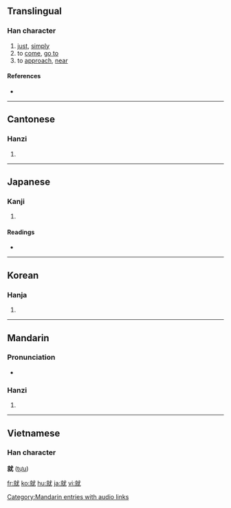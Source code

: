 ==Translingual==
{{Han stroke|[[Image:就-order.gif]]}}

===Han character===
{{Han char|rn=43|rad=尢|as=09|sn=12|four=0391<sub>4</sub>|canj=卜火戈大山 (YFIKU)}}

# [[just]], [[simply]]
# to [[come]], [[go to]]
# to [[approach]], [[near]]

====References====
* {{Han ref|kx=0299.050|dkj=07599|dj=0594.200|hdz=10555.110|uh=5C31|ud=23601|bh=B44E|bd=46158}}

----

==Cantonese==

===Hanzi===
{{yue-hanzi|jyut=|y=jau6}}

# {{defn|Cantonese}}

----

==Japanese==

===Kanji===
{{ja-kanji|grade=6|rs=尢09}}

# {{defn|Japanese}}

====Readings====
* {{ja-readings|on=[[しゅう]] (shū), [[じゅ]] (ju)|kun=[[つく]] (tsuku)}}

----

==Korean==

===Hanja===
{{ko-hanja|hangeul=취|rv=chwi|mr=ch'wi}}

# {{defn|Korean}}

----

==Mandarin==
{{see|jiu}}

===Pronunciation===
*{{audio|zh-jiù.ogg|audio}}

===Hanzi===
{{cmn-hanzi|pin=[[jiù]] ([[jiu4]])|wg=chiu<sup>4</sup>}}

# {{defn|Mandarin}}

[[Category:Mandarin entries with audio links]]

----

==Vietnamese==
===Han character===
'''就''' ([[tựu]])

[[fr:就]]
[[ko:就]]
[[hu:就]]
[[ja:就]]
[[vi:就]]
